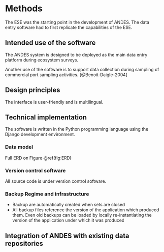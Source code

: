 # Methods
The ESE was the starting point in the development of ANDES. The data entry software had to first replicate the capabilities of the ESE.

## Intended use of the software
The ANDES system is designed to be deployed as the main data entry platform during ecosystem surveys. 

Another use of the software is to support data collection during sampling of commercial port sampling activities. [@Benoit-Daigle-2004]

## Design principles



The interface is user-friendly and is multilingual.

## Technical implementation
The software is written in the Python programming language using the Django development environment.

### Data model

Full ERD on Figure \@ref(fig:ERD)

### Version control software
All source code is under version control software.

### Backup Regime and infrastructure
- Backup are automatically created when sets are closed
- All backup files reference the version of the application which produced them. Even old backups can be loaded by locally re-instantiating the version of the application under which it was produced

## Integration of ANDES with existing data repositories

